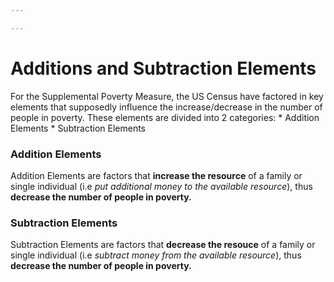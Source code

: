 ```yaml
---

---
```


# Additions and Subtraction Elements

For the Supplemental Poverty Measure, the US Census have factored in key elements that supposedly influence the increase/decrease in the number of people in poverty. These elements are divided into 2 categories: 
* Addition Elements
* Subtraction Elements

### Addition Elements

Addition Elements are factors that **increase the resource** of a family or single individual (i.e *put additional money to the available resource*), thus **decrease the number of people in poverty.**

### Subtraction Elements

Subtraction Elements are factors that **decrease the resouce** of a family or single individual (i.e *subtract money from the available resource*), thus **decrease the number of people in poverty.**

